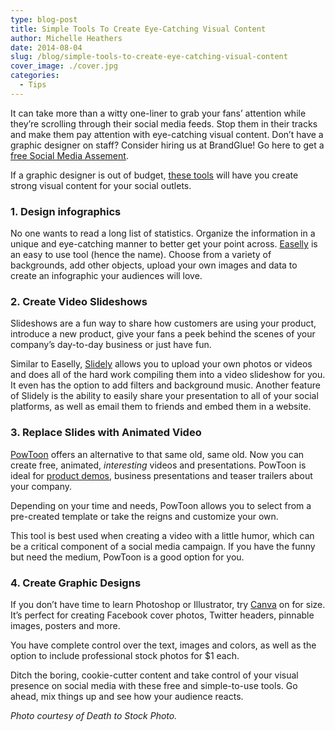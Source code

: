 ```yaml
---
type: blog-post
title: Simple Tools To Create Eye-Catching Visual Content
author: Michelle Heathers
date: 2014-08-04
slug: /blog/simple-tools-to-create-eye-catching-visual-content
cover_image: ./cover.jpg
categories:
  - Tips
---
```


It can take more than a witty one-liner to grab your fans’ attention while they’re scrolling through their social media feeds. Stop them in their tracks and make them pay attention with eye-catching visual content. Don’t have a graphic designer on staff? Consider hiring us at BrandGlue! Go here to get a [free Social Media Assement][1].

If a graphic designer is out of budget, [these tools][2] will have you create strong visual content for your social outlets.

### 1. Design infographics

No one wants to read a long list of statistics. Organize the information in a unique and eye-catching manner to better get your point across. [Easelly][3] is an easy to use tool (hence the name). Choose from a variety of backgrounds, add other objects, upload your own images and data to create an infographic your audiences will love.

### 2. Create Video Slideshows

Slideshows are a fun way to share how customers are using your product, introduce a new product, give your fans a peek behind the scenes of your company’s day-to-day business or just have fun.

Similar to Easelly, [Slidely][4] allows you to upload your own photos or videos and does all of the hard work compiling them into a video slideshow for you. It even has the option to add filters and background music. Another feature of Slidely is the ability to easily share your presentation to all of your social platforms, as well as email them to friends and embed them in a website.

### 3. Replace Slides with Animated Video

[PowToon][5] offers an alternative to that same old, same old. Now you can create free, animated, _interesting_ videos and presentations. PowToon is ideal for [product demos][6], business presentations and teaser trailers about your company.

Depending on your time and needs, PowToon allows you to select from a pre-created template or take the reigns and customize your own.

This tool is best used when creating a video with a little humor, which can be a critical component of a social media campaign. If you have the funny but need the medium, PowToon is a good option for you.

### 4. Create Graphic Designs

If you don’t have time to learn Photoshop or Illustrator, try [Canva][7] on for size. It’s perfect for creating Facebook cover photos, Twitter headers, pinnable images, posters and more.

You have complete control over the text, images and colors, as well as the option to include professional stock photos for \$1 each.

Ditch the boring, cookie-cutter content and take control of your visual presence on social media with these free and simple-to-use tools. Go ahead, mix things up and see how your audience reacts.

_Photo courtesy of Death to Stock Photo._

[1]: /free-assessment
[2]: http://www.socialmediaexaminer.com/tools-to-create-visual-content/
[3]: http://www.easel.ly/
[4]: http://slidely.com/
[5]: http://www.powtoon.com/
[6]: http://www.socialmediaexaminer.com/how-to-explainer-videos/
[7]: https://www.canva.com/
